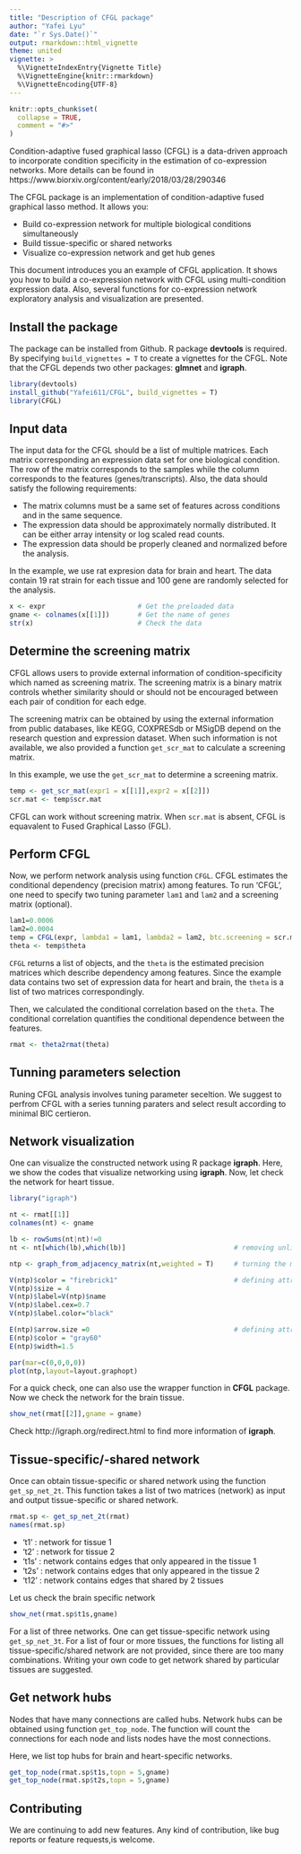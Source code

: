 ```yaml
---
title: "Description of CFGL package"
author: "Yafei Lyu"
date: "`r Sys.Date()`"
output: rmarkdown::html_vignette
theme: united
vignette: >
  %\VignetteIndexEntry{Vignette Title}
  %\VignetteEngine{knitr::rmarkdown}
  %\VignetteEncoding{UTF-8}
---
```


```r
knitr::opts_chunk$set(
  collapse = TRUE,
  comment = "#>"
)
```

Condition-adaptive fused graphical lasso (CFGL) is a data-driven approach to incorporate condition specificity in the estimation of co-expression networks. More details can be found in  https://www.biorxiv.org/content/early/2018/03/28/290346


The CFGL package is an implementation of condition-adaptive fused graphical lasso method. It allows you:

- Build co-expression network for multiple biological conditions simultaneously
- Build tissue-specific or shared networks
- Visualize co-expression network and get hub genes

This document introduces you an example of CFGL application. It shows you how to build a co-expression network with CFGL using multi-condition expression data. Also, several functions for co-expression network exploratory analysis and visualization are presented.

## Install the package

The package can be installed from Github. R package **devtools** is required. By specifying `build_vignettes = T` to create a vignettes for the CFGL. Note that the CFGL depends two other packages: **glmnet** and **igraph**.

```r
library(devtools)
install_github("Yafei611/CFGL", build_vignettes = T)
library(CFGL)
```

## Input data

The input data for the CFGL should be a list of multiple matrices. Each matrix corresponding an expression data set for one biological condition.  The row of the matrix corresponds to the samples while the column corresponds to the features (genes/transcripts). Also, the data should satisfy the following requirements:

- The matrix columns must be a same set of features across conditions and in the same sequence.
- The expression data should be approximately normally distributed. It can be either array intensity or log scaled read counts.
- The expression data should be properly cleaned and normalized before the analysis.

In the example, we use rat expresion data for brain and heart. The data contain 19 rat strain for each tissue and 100 gene are randomly selected for the analysis.

```r
x <- expr                       # Get the preloaded data
gname <- colnames(x[[1]])       # Get the name of genes
str(x)                          # Check the data
```

## Determine the screening matrix

CFGL allows users to provide external information of condition-specificity which named as screening matrix. The screening matrix is a binary matrix controls whether similarity should or should not be encouraged between each pair of condition for each edge. 

The screening matrix can be obtained by using the external information from public databases, like KEGG, COXPRESdb or MSigDB depend on the research question and expression dataset. When such information is not available, we also provided a function `get_scr_mat` to calculate a screening matrix.

In this example, we use the `get_scr_mat` to determine a screening matrix.

```r
temp <- get_scr_mat(expr1 = x[[1]],expr2 = x[[2]])
scr.mat <- temp$scr.mat
```
CFGL can work without screening matrix. When `scr.mat` is absent, CFGL is equavalent to Fused Graphical Lasso (FGL). 

## Perform CFGL

Now, we perform network analysis using function `CFGL`. CFGL estimates the conditional dependency (precision matrix) among features. To run 'CFGL', one need to specify two tuning parameter `lam1` and `lam2` and a screening matrix (optional).

```r
lam1=0.0006
lam2=0.0004
temp = CFGL(expr, lambda1 = lam1, lambda2 = lam2, btc.screening = scr.mat)
theta <- temp$theta
```

`CFGL` returns a list of objects, and the `theta` is the estimated precision matrices which describe dependency among features. Since the example data contains two set of expression data for heart and brain, the `theta` is a list of two matrices correspondingly.

Then, we calculated the conditional correlation based on the `theta`. The conditional correlation quantifies the conditional dependence between the features.

```r
rmat <- theta2rmat(theta) 
```

## Tunning parameters selection

Runing CFGL analysis involves tuning parameter seceltion. We suggest to perfrom CFGL with a series tunning paraters and select result according to minimal BIC certieron.


## Network visualization

One can visualize the constructed network using R package **igraph**. Here, we show the codes that visualize networking using **igraph**. Now, let check the network for heart tissue.


```r
library("igraph")

nt <- rmat[[1]]
colnames(nt) <- gname

lb <- rowSums(nt|nt)!=0              
nt <- nt[which(lb),which(lb)]                           # removing unlinked nodes

ntp <- graph_from_adjacency_matrix(nt,weighted = T)     # turning the matrix into network

V(ntp)$color = "firebrick1"                             # defining attributions of nodes
V(ntp)$size = 4
V(ntp)$label=V(ntp)$name
V(ntp)$label.cex=0.7
V(ntp)$label.color="black"

E(ntp)$arrow.size =0                                    # defining attributions of edges
E(ntp)$color = "gray60"
E(ntp)$width=1.5

par(mar=c(0,0,0,0))
plot(ntp,layout=layout.graphopt)
```

For a quick check, one can also use the wrapper function in **CFGL** package. Now we check the network for the brain tissue.

```r
show_net(rmat[[2]],gname = gname)
```

Check http://igraph.org/redirect.html to find more information of **igraph**.

## Tissue-specific/-shared network

Once can obtain tissue-specific or shared network using the function `get_sp_net_2t`. This function takes a list of two matrices (network) as input and output tissue-specific or shared network.

```r
rmat.sp <- get_sp_net_2t(rmat) 
names(rmat.sp)
```

- 't1'  : network for tissue 1
- 't2'  : network for tissue 2
- 't1s' :  network contains edges that only appeared in the tissue 1
- 't2s' :  network contains edges that only appeared in the tissue 2
- 't12' :  network contains edges that shared by 2 tissues

Let us check the brain specific network

```r
show_net(rmat.sp$t1s,gname)
```

For a list of three networks. One can get tissue-specific network using `get_sp_net_3t`. For a list of four or more tissues, the functions for listing all tissue-specific/shared network are not provided, since there are too many combinations. Writing your own code to get network shared by particular tissues are suggested.


## Get network hubs

Nodes that have many connections are called hubs. Network hubs can be obtained using function `get_top_node`. The function will count the connections for each node and lists nodes have the most connections.

Here, we list top hubs for brain and heart-specific networks.

```r
get_top_node(rmat.sp$t1s,topn = 5,gname)
get_top_node(rmat.sp$t2s,topn = 5,gname)
```

## Contributing
We are continuing to add new features. Any kind of contribution, like bug reports or feature requests,is welcome.


